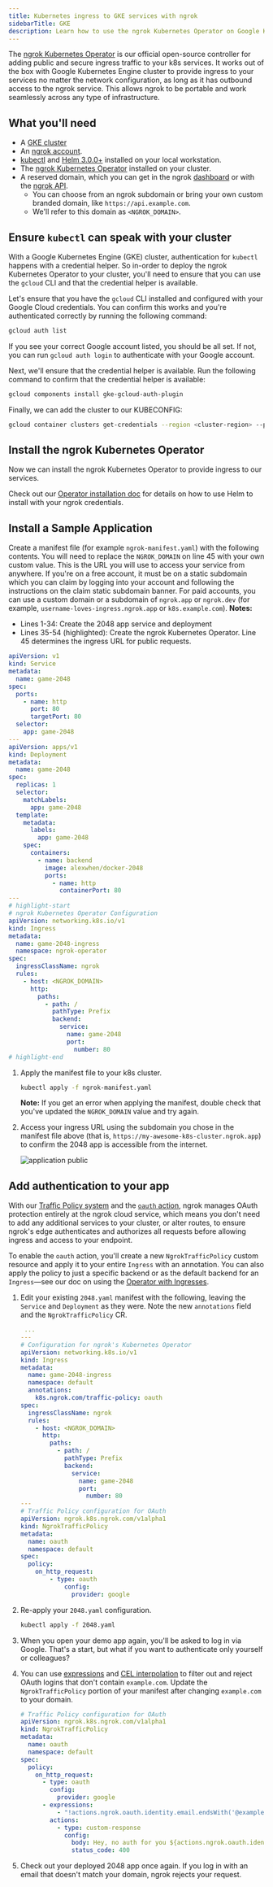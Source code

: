 ```yaml
---
title: Kubernetes ingress to GKE services with ngrok
sidebarTitle: GKE
description: Learn how to use the ngrok Kubernetes Operator on Google Kubernetes Engine (GKE) to quickly add secure Kubernetes ingress to your apps or APIs.
---
```


The [ngrok Kubernetes Operator](https://github.com/ngrok/ngrok-operator) is our official open-source controller for adding public and secure ingress traffic to your k8s services. It works out of the box with Google Kubernetes Engine cluster to provide ingress to your services no matter the network configuration, as long as it has outbound access to the ngrok service. This allows ngrok to be portable and work seamlessly across any type of infrastructure.

## What you'll need

- A [GKE cluster](https://cloud.google.com/kubernetes-engine/docs/deploy-app-cluster)
- An [ngrok account](https://ngrok.com/signup).
- [kubectl](https://kubernetes.io/docs/tasks/tools/install-kubectl/) and [Helm
  3.0.0+](https://helm.sh/docs/intro/install/) installed on your local
  workstation.
- The [ngrok Kubernetes Operator](/k8s/) installed on
  your cluster.
- A reserved domain, which you can get in the ngrok
  [dashboard](https://dashboard.ngrok.com/domains) or with the [ngrok
  API](/api-reference/reserveddomains/list).
  - You can choose from an ngrok subdomain or bring your own custom branded
    domain, like `https://api.example.com`.
  - We'll refer to this domain as `<NGROK_DOMAIN>`.

## Ensure `kubectl` can speak with your cluster 

With a Google Kubernetes Engine (GKE) cluster, authentication for `kubectl` happens with a credential helper. So in-order to deploy the ngrok Kubernetes Operator to your cluster, you'll need to ensure that you can use the `gcloud` CLI and that the credential helper is available.

Let's ensure that you have the `gcloud` CLI installed and configured with your Google Cloud credentials. You can confirm this works and you're authenticated correctly by running the following command:

```bash
gcloud auth list
```

If you see your correct Google account listed, you should be all set. If not, you can run `gcloud auth login` to authenticate with your Google account.

Next, we'll ensure that the credential helper is available. Run the following command to confirm that the credential helper is available:

```bash
gcloud components install gke-gcloud-auth-plugin
```

Finally, we can add the cluster to our KUBECONFIG:

```bash
gcloud container clusters get-credentials --region <cluster-region> --project <cluster-project> <cluster-name>
```

## Install the ngrok Kubernetes Operator 

Now we can install the ngrok Kubernetes Operator to provide ingress to our services.

Check out our [Operator installation doc](/getting-started/kubernetes/ingress/) for
details on how to use Helm to install with your ngrok credentials.

## Install a Sample Application 

Create a manifest file (for example `ngrok-manifest.yaml`) with the following contents. You will need to replace the `NGROK_DOMAIN` on line 45 with your own custom value. This is the URL you will use to access your service from anywhere. If you're on a free account, it must be on a static subdomain which you can claim by logging into your account and following the instructions on the claim static subdomain banner. For paid accounts, you can use a custom domain or a subdomain of `ngrok.app` or `ngrok.dev` (for example, `username-loves-ingress.ngrok.app` or `k8s.example.com`).
<Tip>
**Notes:**



- Lines 1-34: Create the 2048 app service and deployment
- Lines 35-54 (highlighted): Create the ngrok Kubernetes Operator. Line 45 determines the ingress URL for public requests.
</Tip>

```yaml showLineNumbers
apiVersion: v1
kind: Service
metadata:
  name: game-2048
spec:
  ports:
    - name: http
      port: 80
      targetPort: 80
  selector:
    app: game-2048
---
apiVersion: apps/v1
kind: Deployment
metadata:
  name: game-2048
spec:
  replicas: 1
  selector:
    matchLabels:
      app: game-2048
  template:
    metadata:
      labels:
        app: game-2048
    spec:
      containers:
        - name: backend
          image: alexwhen/docker-2048
          ports:
            - name: http
              containerPort: 80
---
# highlight-start
# ngrok Kubernetes Operator Configuration
apiVersion: networking.k8s.io/v1
kind: Ingress
metadata:
  name: game-2048-ingress
  namespace: ngrok-operator
spec:
  ingressClassName: ngrok
  rules:
    - host: <NGROK_DOMAIN>
      http:
        paths:
          - path: /
            pathType: Prefix
            backend:
              service:
                name: game-2048
                port:
                  number: 80
# highlight-end
```

1. Apply the manifest file to your k8s cluster.

   ```bash
   kubectl apply -f ngrok-manifest.yaml
   ```

   **Note:** If you get an error when applying the manifest, double check that you've updated the `NGROK_DOMAIN` value and try again.

1. Access your ingress URL using the subdomain you chose in the manifest file above (that is, `https://my-awesome-k8s-cluster.ngrok.app`) to confirm the 2048 app is accessible from the internet.

   ![application public](/img/howto/kubernetes-operator/k8s-ingress-app-2.png)

## Add authentication to your app 

With our [Traffic Policy system](/traffic-policy/) and the [`oauth`
action](/traffic-policy/actions/oauth), ngrok manages OAuth protection
entirely at the ngrok cloud service, which means you don't need to add any
additional services to your cluster, or alter routes, to ensure ngrok's edge
authenticates and authorizes all requests before allowing ingress and access to
your endpoint.

To enable the `oauth` action, you'll create a new `NgrokTrafficPolicy` custom
resource and apply it to your entire `Ingress` with an annotation. You can also
apply the policy to just a specific backend or as the default backend for an
`Ingress`—see our doc on using the [Operator with
Ingresses](/k8s/guides/using-ingresses/#using-ngroktrafficpolicy-with-ingress).

1. Edit your existing `2048.yaml` manifest with the following, leaving the
   `Service` and `Deployment` as they were. Note the new `annotations` field and
   the `NgrokTrafficPolicy` CR.

   ```yaml
    ...
   ---
   # Configuration for ngrok's Kubernetes Operator
   apiVersion: networking.k8s.io/v1
   kind: Ingress
   metadata:
     name: game-2048-ingress
     namespace: default
     annotations:
       k8s.ngrok.com/traffic-policy: oauth
   spec:
     ingressClassName: ngrok
     rules:
       - host: <NGROK_DOMAIN>
         http:
           paths:
             - path: /
               pathType: Prefix
               backend:
                 service:
                   name: game-2048
                   port:
                     number: 80
   ---
   # Traffic Policy configuration for OAuth
   apiVersion: ngrok.k8s.ngrok.com/v1alpha1
   kind: NgrokTrafficPolicy
   metadata:
     name: oauth
     namespace: default
   spec:
     policy:
   	   on_http_request:
   		   - type: oauth
   			   config:
   			     provider: google
   ```

1. Re-apply your `2048.yaml` configuration.

   ```bash
   kubectl apply -f 2048.yaml
   ```

1. When you open your demo app again, you'll be asked to log in via Google.
   That's a start, but what if you want to authenticate only yourself or colleagues?

1. You can use [expressions](/traffic-policy/concepts/expressions) and [CEL
   interpolation](/traffic-policy/concepts/cel-interpolation) to filter out
   and reject OAuth logins that don't contain `example.com`. Update the
   `NgrokTrafficPolicy` portion of your manifest after changing `example.com` to
   your domain.

   ```yaml
   # Traffic Policy configuration for OAuth
   apiVersion: ngrok.k8s.ngrok.com/v1alpha1
   kind: NgrokTrafficPolicy
   metadata:
     name: oauth
     namespace: default
   spec:
     policy:
       on_http_request:
         - type: oauth
           config:
             provider: google
         - expressions:
             - "!actions.ngrok.oauth.identity.email.endsWith('@example.com')"
           actions:
             - type: custom-response
               config:
                 body: Hey, no auth for you ${actions.ngrok.oauth.identity.name}!
                 status_code: 400
   ```

1. Check out your deployed 2048 app once again. If you log in with an email that
   doesn't match your domain, ngrok rejects your request. 
